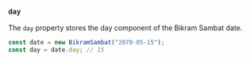 ### `day`

The `day` property stores the day component of the Bikram Sambat date.

```jsx
const date = new BikramSambat("2078-05-15");
const day = date.day; // 15
```
